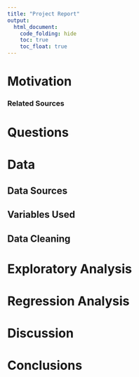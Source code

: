 ```yaml
---
title: "Project Report"
output: 
  html_document:
    code_folding: hide
    toc: true
    toc_float: true
---
```


# Motivation

### Related Sources

# Questions

# Data
## Data Sources

## Variables Used

## Data Cleaning

# Exploratory Analysis

# Regression Analysis

# Discussion

# Conclusions


